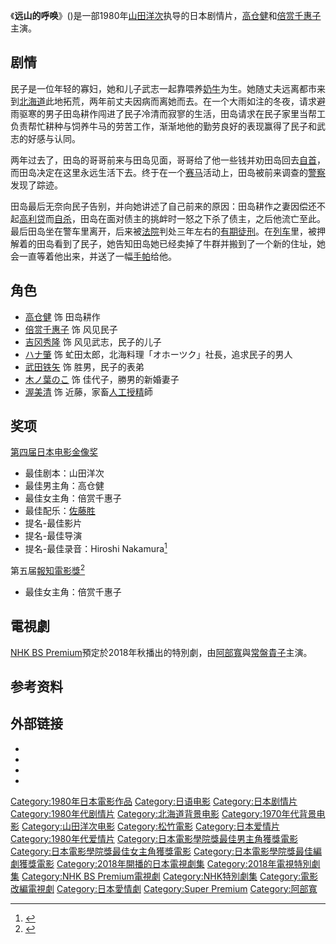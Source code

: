 {{Infobox film
| name           = 远山的呼唤
| image          = A Distant Cry from Spring.jpg
| caption        = 
| film name      = {{Film name|show-headers=no| japanese = 遙かなる山の呼び声}}
| director       = [[山田洋次|山田洋次]]
| producer       = [[島津清|島津清]]
| writer         = 山田洋次<br />[[朝間義隆|朝間義隆]]
| starring       = [[高仓健|高仓健]]<br>[[倍赏千惠子|倍赏千惠子]]
| music          = [[佐藤勝|佐藤勝]]
| cinematography = [[高羽哲夫|高羽哲夫]]
| editing        = [[石井巌|石井巌]]
| studio         = 
| distributor    = [[松竹|松竹]]
| released       = {{Film date|1980|03|15}}
| runtime        = 124 分钟
| country        = 日本
| language       = 日语
| budget         = 
| gross          = 
}}
{{Japanese|japanese=遙かなる山の呼び声|kana=はるかなるやまのよびごえ|romaji=Harukanaru yama no yobigoe}}
{{Portal box|日本|电影}}
《'''远山的呼唤'''》({{lang|ja|遙かなる山の呼び声}})是一部1980年[[山田洋次|山田洋次]]执导的日本剧情片，[[高仓健|高仓健]]和[[倍赏千惠子|倍赏千惠子]]主演。

== 剧情 ==
民子是一位年轻的寡妇，她和儿子武志一起靠喂养[[奶牛|奶牛]]为生。她随丈夫远离都市来到[[北海道|北海道]]此地拓荒，两年前丈夫因病而离她而去。在一个大雨如注的冬夜，请求避雨驱寒的男子田岛耕作闯进了民子冷清而寂寥的生活，田岛请求在民子家里当帮工负责帮忙耕种与饲养牛马的劳苦工作，渐渐地他的勤劳良好的表现赢得了民子和武志的好感与认同。

两年过去了，田岛的哥哥前来与田岛见面，哥哥给了他一些钱并劝田岛回去[[自首|自首]]，而田岛决定在这里永远生活下去。终于在一个[[赛马|赛马]]活动上，田岛被前来调查的[[警察|警察]]发现了踪迹。

田岛最后无奈向民子告别，并向她讲述了自己前来的原因：田岛耕作之妻因偿还不起[[高利贷|高利贷]]而[[自杀|自杀]]，田岛在面对债主的挑衅时一怒之下杀了债主，之后他流亡至此。最后田岛坐在警车里离开，后来被[[法院|法院]]判处三年左右的[[有期徒刑|有期徒刑]]。在[[列车|列车]]里，被押解着的田岛看到了民子，她告知田岛她已经卖掉了牛群并搬到了一个新的住址，她会一直等着他出来，并送了一幅[[手帕|手帕]]给他。

== 角色 ==
*[[高仓健|高仓健]] 饰 田岛耕作
*[[倍赏千惠子|倍赏千惠子]] 饰 风见民子
*[[吉冈秀隆|吉冈秀隆]] 饰 风见武志，民子的儿子
*[[ハナ肇|ハナ肇]] 饰 虻田太郎，北海料理「オホーツク」社長，追求民子的男人
*[[武田铁矢|武田铁矢]] 饰 胜男，民子的表弟
*[[木ノ葉のこ|木ノ葉のこ]] 饰 佳代子，勝男的新婚妻子
*[[渥美清|渥美清]] 饰 近藤，家畜[[人工授精|人工授精]]師

==奖项==
;[[第四届日本电影金像奖|第四届日本电影金像奖]]
*最佳剧本：山田洋次
*最佳男主角：高仓健
*最佳女主角：倍赏千惠子
*最佳配乐：[[佐藤胜|佐藤胜]]
*提名-最佳影片
*提名-最佳导演
*提名-最佳录音：Hiroshi Nakamura<ref >{{cite web |url=http://movie.mtime.com/27264/awards.html |language= |title=获奖记录 |publisher=时光网 |date= |accessdate=2015-09-07 |archive-url=https://web.archive.org/web/20151208133449/http://movie.mtime.com/27264/awards.html |archive-date=2015-12-08 |dead-url=yes }}</ref>

;第五届[[報知電影獎|報知電影獎]]<ref>{{Cite web|url= http://cinemahochi.yomiuri.co.jp/h_award/1980/|title= 報知映画賞ヒストリー|accessdate= 2010-01-18|language= ja|publisher= Cinema Hochi|deadurl= yes|archiveurl= https://web.archive.org/web/20111005192353/http://cinemahochi.yomiuri.co.jp/h_award/1980/|archivedate= 2011-10-05}}</ref> 
*最佳女主角：倍赏千惠子

==電視劇==
{{電視節目信息框
| 名稱       = 遠山的呼喚
| 原名       = {{lang|ja|遙かなる山の呼び声}}
| 圖片       = 
| 圖說       = 
| 類型       = [[日本電視劇|日本電視劇]]
| 原創       = 山田洋次
| 發展       = 
| 編劇       = [[山田洋次|山田洋次]]、[[坂口理子|坂口理子]]
| 導演       = [[朝原雄三|朝原雄三]]
| 演出       = [[阿部寬|阿部寬]]、[[常盤貴子|常盤貴子]]
| 配音       = 
| 旁白       = 
| 字幕       = 
| 主題曲     = 
| 片頭曲     =
| 片尾曲     = 
| 作曲       = 
| 作詞       = 
| 插曲       =  
| 國家       = {{日本}}
| 地區       = 
| 語言       = [[日語|日語]]
| 季數       = 
| 系列數     = 
| 輯數       = 
| 集數       = 1集
| 每集列表   = 
| 執行製片   = 
| 製片人     = 
| 監製       = 
| 副製片人   = 
| 共同製片人 = 
| 編審       = 
| 剪輯       = 
| 外景       = [[北海道|北海道]]
| 機位       = 
| 每集長     = 89分鐘
| 頻道      = 
| 電視網    = [[NHK_BS_Premium|NHK BS Premium]]
| 電視台    = 
| 視頻制式  = 
| 音頻制式  = 
| 首播國家   = {{JPN}}
| 首播地區   = 
| 製作公司   = [[NHK|NHK]]
| 影視公司   =
| 開始      = 2018年秋
| 結束      = 
| 電視網1    = 
| 播出國家1   = 
| 開始1      =
| 結束1      =
| 晚於       = 
| 早於       = 
| 相關劇集   =
| 中國大陸名稱 = 
| 台灣名稱   = 
| 日本名稱   = 
| 港澳名稱   = 
| 馬新名稱   = 
| 官方網站   = 
| imdb_id   = 
| tv_com_id = 
}}

[[NHK_BS_Premium|NHK BS Premium]]預定於2018年秋播出的特別劇，由[[阿部寬|阿部寬]]與[[常盤貴子|常盤貴子]]主演。

==参考资料==
{{reflist}}

==外部链接==
* {{IMDb title|0080843|A Distant Cry from Spring}}
* {{Movielink|allcinema|147123|遙かなる山の呼び声}}
* {{Movielink|kinejun|19080|遙かなる山の呼び声}}
* {{mtime|27264|远山的呼唤}}

{{DEFAULTSORT:Harukanaru Yamano Yobigoe}}
[[Category:1980年日本電影作品|Category:1980年日本電影作品]]
[[Category:日语电影|Category:日语电影]]
[[Category:日本剧情片|Category:日本剧情片]]
[[Category:1980年代剧情片|Category:1980年代剧情片]]
[[Category:北海道背景电影|Category:北海道背景电影]]
[[Category:1970年代背景电影|Category:1970年代背景电影]]
[[Category:山田洋次电影|Category:山田洋次电影]]
[[Category:松竹電影|Category:松竹電影]]
[[Category:日本爱情片|Category:日本爱情片]]
[[Category:1980年代爱情片|Category:1980年代爱情片]]
[[Category:日本電影學院獎最佳男主角獲獎電影|Category:日本電影學院獎最佳男主角獲獎電影]]
[[Category:日本電影學院獎最佳女主角獲獎電影|Category:日本電影學院獎最佳女主角獲獎電影]]
[[Category:日本電影學院獎最佳編劇獲獎電影|Category:日本電影學院獎最佳編劇獲獎電影]]
[[Category:2018年開播的日本電視劇集|Category:2018年開播的日本電視劇集]]
[[Category:2018年電視特別劇集|Category:2018年電視特別劇集]]
[[Category:NHK_BS_Premium電視劇|Category:NHK BS Premium電視劇]]
[[Category:NHK特別劇集|Category:NHK特別劇集]]
[[Category:電影改編電視劇|Category:電影改編電視劇]]
[[Category:日本愛情劇|Category:日本愛情劇]]
[[Category:Super_Premium|Category:Super Premium]]
[[Category:阿部寬|Category:阿部寬]]